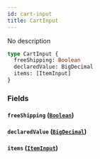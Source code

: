 ```yaml
---
id: cart-input
title: CartInput
---
```


No description

```graphql
type CartInput {
  freeShipping: Boolean
  declaredValue: BigDecimal
  items: [ItemInput]
}
```

### Fields

#### `freeShipping` ([`Boolean`](../../rate-service/scalars/boolean))

#### `declaredValue` ([`BigDecimal`](../../rate-service/scalars/big-decimal))

#### `items` ([`ItemInput`](../../rate-service/inputs/item-input))

